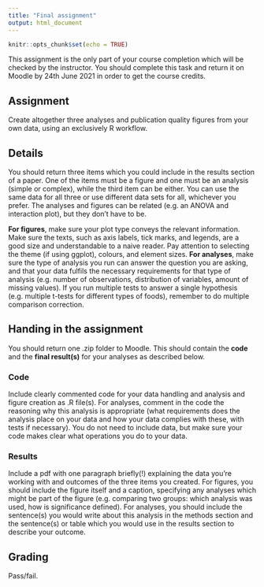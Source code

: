 ```yaml
---
title: "Final assignment"
output: html_document
---
```


```r
knitr::opts_chunk$set(echo = TRUE)
```

This assignment is the only part of your course completion which will be checked by the instructor. You should complete this task and return it on Moodle by 24th June 2021 in order to get the course credits.

## Assignment

Create altogether three analyses and publication quality figures from your own data, using an exclusively R workflow. 

## Details
You should return three items which you could include in the results section of a paper. One of the items must be a figure and one must be an analysis (simple or complex), while the third item can be either. You can use the same data for all three or use different data sets for all, whichever you prefer. The analyses and figures can be related (e.g. an ANOVA and interaction plot), but they don't have to be.

**For figures**, make sure your plot type conveys the relevant information. Make sure the texts, such as axis labels, tick marks, and legends, are a good size and understandable to a naive reader. Pay attention to selecting the theme (if using ggplot), colours, and element sizes. **For analyses**, make sure the type of analysis you run can answer the question you are asking, and that your data fulfils the necessary requirements for that type of analysis (e.g. number of observations, distribution of variables, amount of missing values). If you run multiple tests to answer a single hypothesis (e.g. multiple t-tests for different types of foods), remember to do multiple comparison correction.

## Handing in the assignment
You should return one .zip folder to Moodle. This should contain the **code** and the **final result(s)** for your analyses as described below. 

### Code
Include clearly commented code for your data handling and analysis and figure creation as .R file(s). For analyses, comment in the code the reasoning why this analysis is appropriate (what requirements does the analysis place on your data and how your data complies with these, with tests if necessary). You do not need to include data, but make sure your code makes clear what operations you do to your data.

### Results
Include a pdf with one paragraph briefly(!) explaining the data you're working with and outcomes of the three items you created. For figures, you should include the figure itself and a caption, specifying any analyses which might be part of the figure (e.g. comparing two groups: which analysis was used, how is significance defined). For analyses, you should include the sentence(s) you would write about this analysis in the methods section and the sentence(s) or table which you would use in the results section to describe your outcome. 

## Grading 
Pass/fail.